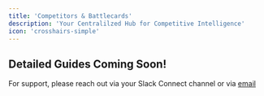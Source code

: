```yaml
---
title: 'Competitors & Battlecards'
description: 'Your Centralilzed Hub for Competitive Intelligence'
icon: 'crosshairs-simple'
---
```


## Detailed Guides Coming Soon!
For support, please reach out via your Slack Connect channel or via [email](mailto:support@usehindsight.com)